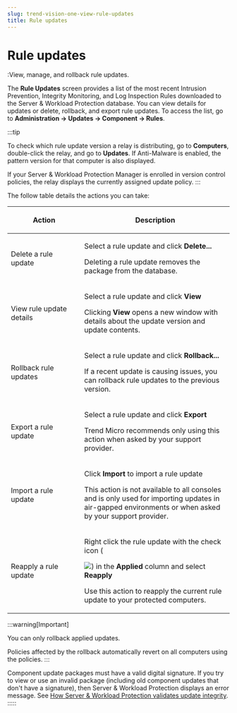 ```yaml
---
slug: trend-vision-one-view-rule-updates
title: Rule updates
---
```

# Rule updates

:View, manage, and rollback rule updates.

The **Rule Updates** screen provides a list of the most recent Intrusion Prevention, Integrity Monitoring, and Log Inspection Rules downloaded to the Server & Workload Protection database. You can view details for updates or delete, rollback, and export rule updates. To access the list, go to **Administration → Updates → Component → Rules**.

:::tip

To check which rule update version a relay is distributing, go to **Computers**, double-click the relay, and go to **Updates**. If Anti-Malware is enabled, the pattern version for that computer is also displayed.

If your Server & Workload Protection Manager is enrolled in version control policies, the relay displays the currently assigned update policy.
:::

The follow table details the actions you can take:

<table>
<colgroup>
<col style="width: 33%" />
<col style="width: 67%" />
</colgroup>
<thead>
<tr>
<th><p>Action</p></th>
<th><p>Description</p></th>
</tr>
</thead>
<tbody>
<tr>
<td><p>Delete a rule update</p></td>
<td><p>Select a rule update and click <strong>Delete...</strong></p>
<p>Deleting a rule update removes the package from the database.</p></td>
</tr>
<tr>
<td><p>View rule update details</p></td>
<td><p>Select a rule update and click <strong>View</strong></p>
<p>Clicking <strong>View</strong> opens a new window with details about the update version and update contents.</p></td>
</tr>
<tr>
<td><p>Rollback rule updates</p></td>
<td><p>Select a rule update and click <strong>Rollback...</strong></p>
<p>If a recent update is causing issues, you can rollback rule updates to the previous version.</p></td>
</tr>
<tr>
<td><p>Export a rule update</p></td>
<td><p>Select a rule update and click <strong>Export</strong></p>
<p>Trend Micro recommends only using this action when asked by your support provider.</p></td>
</tr>
<tr>
<td><p>Import a rule update</p></td>
<td><p>Click <strong>Import</strong> to import a rule update</p>
<p>This action is not available to all consoles and is only used for importing updates in air-gapped environments or when asked by your support provider.</p></td>
</tr>
<tr>
<td><p>Reapply a rule update</p></td>
<td><p>Right click the rule update with the check icon (</p>
<img src="./images/check=cc625691-c961-4102-a09e-6f7d842323d9.webp" />) in the <strong>Applied</strong> column and select <strong>Reapply</strong>
<p>Use this action to reapply the current rule update to your protected computers.</p></td>
</tr>
</tbody>
</table>

:::warning[Important]

You can only rollback applied updates.

Policies affected by the rollback automatically revert on all computers using the policies.
:::

Component update packages must have a valid digital signature. If you try to view or use an invalid package (including old component updates that don't have a signature), then Server & Workload Protection displays an error message. See [How Server & Workload Protection validates update integrity](upgrades.mdx).
:::::
